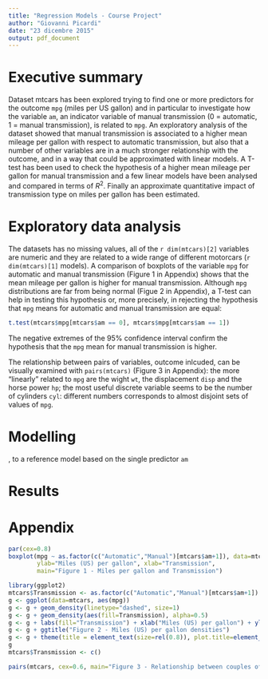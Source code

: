 ```yaml
---
title: "Regression Models - Course Project"
author: "Giovanni Picardi"
date: "23 dicembre 2015"
output: pdf_document
---
```


# Executive summary

Dataset mtcars has been explored trying to find one or more predictors for the outcome `mpg` (miles per US gallon) and in particular to investigate how the variable `am`, an indicator variable of manual transmission (0 = automatic, 1 = manual transmission), is related to `mpg`. An exploratory analysis of the dataset showed that manual transmission is associated to a higher mean mileage per gallon with respect to automatic transmission, but also that a number of other variables are in a much stronger relationship with the outcome, and in a way that could be approximated with linear models. A T-test has been used to check the hypothesis of a higher mean mileage per gallon for manual transmission and a few linear models have been analysed and compared in terms of $R^2$. Finally an approximate quantitative impact of transmission type on miles per gallon has been estimated.

# Exploratory data analysis

The datasets has no missing values, all of the `r dim(mtcars)[2]` variables are numeric and they are related to a wide range of different motorcars (`r dim(mtcars)[1]` models).
A comparison of boxplots of the variable `mpg` for automatic and manual transmission (Figure 1 in Appendix) shows that the mean mileage per gallon is higher for manual transmission. Although `mpg` distributions are far from being normal (Figue 2 in Appendix), a T-test can help in testing this hypothesis or, more precisely, in rejecting the hypothesis that `mpg` means for automatic and manual transmission are equal:
```r
t.test(mtcars$mpg[mtcars$am == 0], mtcars$mpg[mtcars$am == 1])
```
The negative extremes of the 95% confidence interval confirm the hypothesis that the `mpg` mean for manual transmission is higher.

The relationship between pairs of variables, outcome inlcuded, can be visually examined with `pairs(mtcars)` (Figure 3 in Appendix): the more "linearly" related to `mpg` are the wight `wt`, the displacement `disp` and the horse power `hp`; the most useful discrete variable seems to be the number of cylinders `cyl`: different numbers corresponds to almost disjoint sets of values of `mpg`.

# Modelling

, to a reference model based on the single predictor `am`

# Results

# Appendix

```r
par(cex=0.8)
boxplot(mpg ~ as.factor(c("Automatic","Manual")[mtcars$am+1]), data=mtcars,
        ylab="Miles (US) per gallon", xlab="Transmission",
        main="Figure 1 - Miles per gallon and Transmission")
```
    
```r
library(ggplot2)
mtcars$Transmission <- as.factor(c("Automatic","Manual")[mtcars$am+1])
g <- ggplot(data=mtcars, aes(mpg))
g <- g + geom_density(linetype="dashed", size=1)
g <- g + geom_density(aes(fill=Transmission), alpha=0.5)
g <- g + labs(fill="Transmission") + xlab("Miles (US) per gallon") + ylab("Density")
g <- g + ggtitle("Figure 2 - Miles (US) per gallon densities")
g <- g + theme(title = element_text(size=rel(0.8)), plot.title=element_text(face="bold"))
g
mtcars$Transmission <- c()
```

```r
pairs(mtcars, cex=0.6, main="Figure 3 - Relationship between couples of variables")
```